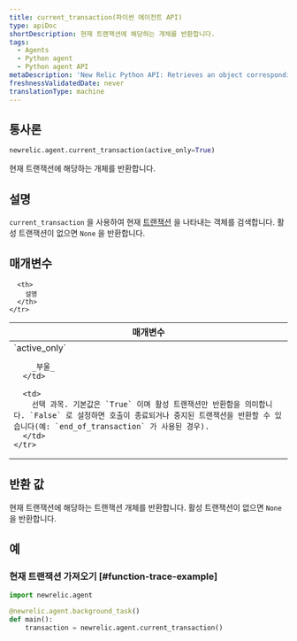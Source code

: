 ```yaml
---
title: current_transaction(파이썬 에이전트 API)
type: apiDoc
shortDescription: 현재 트랜잭션에 해당하는 개체를 반환합니다.
tags:
  - Agents
  - Python agent
  - Python agent API
metaDescription: 'New Relic Python API: Retrieves an object corresponding to the current transaction, which is used by some other calls.'
freshnessValidatedDate: never
translationType: machine
---
```


## 통사론

```py
newrelic.agent.current_transaction(active_only=True)
```

현재 트랜잭션에 해당하는 개체를 반환합니다.

## 설명

`current_transaction` 을 사용하여 현재 [트랜잭션](/docs/accounts-partnerships/education/getting-started-new-relic/glossary#transaction) 을 나타내는 객체를 검색합니다. 활성 트랜잭션이 없으면 `None` 을 반환합니다.

## 매개변수

<table>
  <thead>
    <tr>
      <th width="25%">
        매개변수
      </th>

      <th>
        설명
      </th>
    </tr>
  </thead>

  <tbody>
    <tr>
      <td>
        `active_only`

        _부울_
      </td>

      <td>
        선택 과목. 기본값은 `True` 이며 활성 트랜잭션만 반환함을 의미합니다. `False` 로 설정하면 호출이 종료되거나 중지된 트랜잭션을 반환할 수 있습니다(예: `end_of_transaction` 가 사용된 경우).
      </td>
    </tr>
  </tbody>
</table>

## 반환 값

현재 트랜잭션에 해당하는 트랜잭션 개체를 반환합니다. 활성 트랜잭션이 없으면 `None` 을 반환합니다.

## 예

### 현재 트랜잭션 가져오기 [#function-trace-example]

```py
import newrelic.agent

@newrelic.agent.background_task()
def main():
    transaction = newrelic.agent.current_transaction()
```